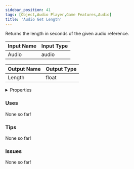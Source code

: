 ```yaml
---
sidebar_position: 41
tags: [Object,Audio Player,Game Features,Audio]
title: 'Audio Get Length'
---
```


Returns the length in seconds of the given audio reference.



<IChip uuid="be5262f0-1f67-4be7-aa8c-967c30bd5487"/>

| Input Name | Input Type |
|-----------|-----------|
| Audio | audio |

| Output Name | Output Type |
|-----------|-----------|
| Length | float |


<details>
  <summary>Properties</summary>
  <div>
    <div>
    <table>
      <thead>
        <tr>
          <th>Is beta required?</th>
          <th>No</th>
        </tr>
        <tr>
          <th>Is this chip a trolling risk?</th>
          <th>No</th>
        </tr>
        <tr>
          <th>Is this chip a role assignment risk?</th>
          <th>No</th>
        </tr>
        <tr>
          <th>Chip UUID</th>
          <th>be5262f0-1f67-4be7-aa8c-967c30bd5487</th>
        </tr>
        <tr>
          <th>Room availability</th>
          <th>Available everywhere</th>
        </tr>
      </thead>
    </table>
    </div>
  </div>
</details>

### Uses

None so far!

### Tips

None so far!

### Issues

None so far!